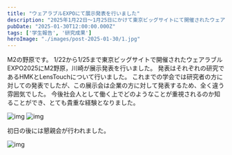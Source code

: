 ```yaml
---
title: "ウェアラブルEXPOにて展示発表を行いました"
description: "2025年1月22日～1月25日にかけて東京ビッグサイトにて開催されたウェアラブルEXPO2025に，M2の野原，川崎が展示発表を行いました。"
pubDate: "2025-01-30T12:00:00.000Z"
tags: ['学生報告', '研究成果']
heroImage: "./images/post-2025-01-30/1.jpg"
---
```




M2の野原です。
1/22から1/25まで東京ビッグサイトで開催されたウェアラブルEXPO2025にM2野原，川崎が展示発表を行いました。
発表はそれぞれの研究であるHMKとLensTouchについて行いました。
これまでの学会では研究者の方に対しての発表でしたが、この展示会は企業の方に対して発表するため、全く違う雰囲気でした。
今後社会人として働く上でどのようなことが重視されるのか知ることができ、とても貴重な経験となりました。


<Grid>
<Image alt="img" src={Image2} />
<Image alt="img" src={Image3} />
</Grid>

初日の後には懇親会が行われました。

<Grid>
<Image alt="img" src={Image4} />
</Grid>
